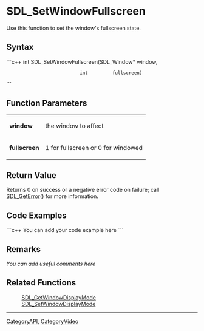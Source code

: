 <!-- pragma section-numbers off -->
<!-- pragma disable-camelcase -->

= SDL_SetWindowFullscreen =
Use this function to set the window's fullscreen state.


== Syntax ==
```c++
int SDL_SetWindowFullscreen(SDL_Window* window,
                            int         fullscreen)
```

== Function Parameters ==
{|
|'''window'''
|the window to affect
|-
|'''fullscreen'''
|1 for fullscreen or 0 for windowed
|}

== Return Value ==
Returns 0 on success or a negative error code on failure; call [[SDL_GetError]]() for more information.

== Code Examples ==
```c++
You can add your code example here
```

== Remarks ==
''You can add useful comments here''

== Related Functions ==
:[[SDL_GetWindowDisplayMode]]
:[[SDL_SetWindowDisplayMode]]

----
[[CategoryAPI]], [[CategoryVideo]]
